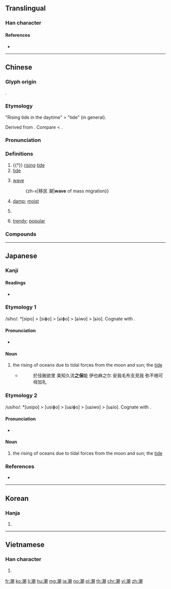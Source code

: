 {{character info/new}}
==Translingual==

===Han character===
{{Han char|rn=85|rad=水|as=12|sn=15|four=37120|canj=EJJB|ids=⿰氵朝}}

====References====
* {{Han ref|kx=0650.190|dkj=18277|dj=1060.180|hdz=31737.050|uh=6F6E|ud=28526|bh=BCE9|bd=48361}}

----

==Chinese==
{{zh-forms}}

===Glyph origin===
{{Han etym}}
{{Han compound|水|朝|alt1=氵|ls=psc|c1=s|c2=p}}.

===Etymology===
"Rising tide in the daytime" > "tide" (in general).

Derived from {{och-l|朝|morning}}. Compare {{och-l|汐|evening tide; ebb}} < {{och-l|夕|evening}}.

===Pronunciation===
{{zh-pron
|m=cháo
|c=ciu4
|h=pfs=
|md=
|mn=qz,tw,xm,zz:tiâu/qz,xm,zz:tiô
|mn_note=tiô - vernacular; tiâu - literary
|w=3zau
|mc=y
|oc=y
|cat=n,a
}}

===Definitions===
{{zh-hanzi}}

# {{†}} [[rising]] [[tide]]
# [[tide]]
#: {{zh-syn|潮汐}}
#: {{zh-x|潮起潮落|ebb and flow}}
# {{lb|zh|metaphorical}} [[wave]]
#: {{zh-x|思潮|zeitgeist}}
#: {zh-x|移民 潮|'''wave''' of mass migration}}
# [[damp]]; [[moist]]
# {{zh-abbrev|潮州|[[Chaozhou]]}}
#: {{zh-x|潮音|'''Teochew''' pronunciation}}
# [[trendy]]; [[popular]]
#: {{zh-also|潮流}}
#: {{zh-x|潮語|'''trendy''' words; new slang|C}}

===Compounds===
{{zh-der|潮汕:Chaoshan|潮州:Chaozhou|潮流|人潮|伍員乘潮|低潮|佳評如潮|來潮|保路風潮|反高潮|受潮|回歸潮|回潮|大潮|太陰潮|學潮|寒潮|小潮|工潮|弄潮|弄潮兒|引潮力|張潮|心潮|心潮澎湃|心血來潮|怒潮|思潮|政潮|新潮|新潮流|暗潮|暗潮洶湧|暴潮|氣象潮|泛潮|浙江潮|浪潮|海寧觀潮|海潮|海潮音|湧潮|漲潮|潮位|潮信|潮劇|潮力發電|潮安縣|潮差|潮樂|潮氣|潮水|潮汐|潮汐預報|潮汛|潮湧|潮溼|潮熱|潮白|潮神|潮紅|潮菸|潮解|潮銀|潮音|潮音洞|熱潮|犯潮|狂潮|瘋狗潮|發潮|紅潮|落潮|蘇海韓潮|西潮|親潮|返潮|退潮|逃亡潮|錢塘潮|錢潮|錢王射潮|防潮|韓海蘇潮|順應潮流|風潮|風起潮湧|高潮|高潮迭起|鬧風潮|黑潮|鼓動風潮}}

----

==Japanese==

===Kanji===
{{ja-kanji|grade=6|rs=水12}}

====Readings====
* {{ja-readings|goon=[[じょう]] (jō) {{non-joyo-reading}}|kanon=[[ちょう]] (chō)|kun=[[しお]] (shio), [[うしお]] (ushio)}}

===Etymology 1===
/siho/: *[sipo] > [siɸo] > [ɕiɸo] > [ɕiwo] > [ɕio]. Cognate with {{m|ja|潮|tr=ushio}}.

====Pronunciation====
* {{IPA|/ɕio/|lang=ja}}

====Noun====
{{ja-noun|しお|hhira=しほ}}

# the rising of oceans due to tidal forces from the moon and sun; the [[tide]]
#* {{RQ:Man'yōshū|18|4045}}
#*: 於伎敝欲里 美知久流'''之保'''能 伊也麻之尓 安我毛布支見我 弥不根可母加礼

===Etymology 2===
/usiho/: *[usipo] > [usiɸo] > [uɕiɸo] > [uɕiwo] > [uɕio]. Cognate with {{m|ja|潮|tr=shio}}.

====Pronunciation====
* {{IPA|/uɕio/|lang=ja}}

====Noun====
{{ja-noun|うしお|hhira=うしほ}}

# the rising of oceans due to tidal forces from the moon and sun; the [[tide]]

===References===
* {{R:Man'yōshū 4}}

----

==Korean==

===Hanja===
{{ko-hanja|hangeul=[[조]]|eumhun=|rv=jo|mr=cho|y=co}}

# {{defn|lang=ko|sort=水12}}

----

==Vietnamese==

===Han character===
{{vi-hantu|[[triều]], [[trào]], [[xèo]], [[rều]]|rs=水12}}
# {{defn|lang=vi|sort=水12}}

[[fr:潮]]
[[ko:潮]]
[[li:潮]]
[[hu:潮]]
[[mg:潮]]
[[ja:潮]]
[[no:潮]]
[[pl:潮]]
[[th:潮]]
[[chr:潮]]
[[vi:潮]]
[[zh:潮]]